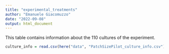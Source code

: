 ```yaml
---
title: "experimental_treatments"
author: "Emanuele Giacomuzzo"
date: "2022-09-08"
output: html_document
---
```


This table contains information about the 110 cultures of the experiment.

```r
culture_info = read.csv(here("data", "PatchSizePilot_culture_info.csv"), header = TRUE)
```